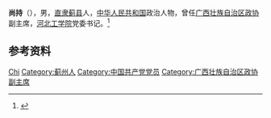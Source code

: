 '''尚持'''（{{bd|？||？|}}），男，[[直隶|直隶]][[蓟县|蓟县]]人，[[中华人民共和国|中华人民共和国]]政治人物，曾任[[广西壮族自治区政协|广西壮族自治区政协]]副主席，[[河北工学院|河北工学院]]党委书记。<ref>{{Cite book|title=中华人民共和国职官志|author=何虎生, 李耀东, 向常福主编|publisher=中国社会出版社|year=2003|isbn=9787800883934|location=北京|pages=}}</ref>

== 参考资料 ==
{{reflist}}

{{中国人物小作品}}

{{Authority control}}
{{DEFAULTSORT:Shang尚}}
[[Category:尚姓|Chi]]
[[Category:蓟州人|Category:蓟州人]]
[[Category:中国共产党党员|Category:中国共产党党员]]
[[Category:广西壮族自治区政协副主席|Category:广西壮族自治区政协副主席]]